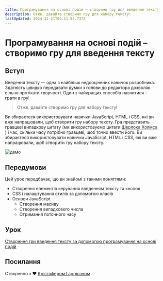 ```yaml
---
title: Програмування на основі подій – створимо гру для введення тексту
description: Отже, давайте створимо гру для набору тексту!
lastUpdated: 2024-12-21T06:11:54.737Z
---
```


# Програмування на основі подій – створимо гру для введення тексту

## Вступ

Введення тексту — одна з найбільш недооцінених навичок розробника. Здатність швидко передавати думки з голови до редактора дозволяє вільно протікати творчості. Один з найкращих способів навчитися - грати в гру!

> Отже, давайте створимо гру для набору тексту!

Ви збираєтеся використовувати навички JavaScript, HTML і CSS, які ви вже напрацювали, щоб створити гру набору тексту. Гра представить гравцеві випадкову цитату (ми використовуємо цитати [Шерлока Холмса](https://en.wikipedia.org/wiki/Sherlock_Holmes) ) і час, скільки часу потрібно гравцеві, щоб точно ввести його. Ви збираєтеся використовувати навички JavaScript, HTML і CSS, які ви вже напрацювали, щоб створити гру набору тексту.

![демо](../images/demo.gif)

## Передумови

Цей урок передбачає, що ви знайомі з такими поняттями:

- Створення елементів керування введенням тексту та кнопок
- CSS і налаштування стилів за допомогою класів
- Основи JavaScript
  - Створення масиву
  - Створення випадкового числа
  - Отримання поточного часу 

## Урок

[Створення гри введення тексту за допомогою програмування на основі подій](../typing-game/README.md)

## Посилання

Створенно з ♥️ [Крістофером Гаррісоном](http://www.twitter.com/geektrainer)

